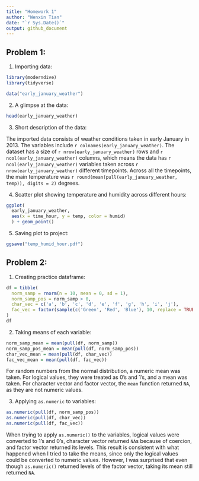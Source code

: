 ```yaml
---
title: "Homework 1"
author: "Wenxin Tian"
date: "`r Sys.Date()`"
output: github_document
---
```


## Problem 1:

1. Importing data:

```r
library(moderndive)
library(tidyverse)
```

```r
data("early_january_weather")
```

2. A glimpse at the data:

```r
head(early_january_weather)
```


3. Short description of the data:

The imported data consists of weather conditions taken in early January in 2013. 
The variables include `r colnames(early_january_weather)`. The dataset has a size of 
`r nrow(early_january_weather)` rows and `r ncol(early_january_weather)` columns, which means 
the data has `r ncol(early_january_weather)` variables taken across `r nrow(early_january_weather)`
 different timepoints. Across all the timepoints, the main temperature was `r round(mean(pull(early_january_weather, temp)), digits = 2)`
  degrees.
  
4. Scatter plot showing temperature and humidity across different hours:

```r
ggplot(
  early_january_weather, 
  aes(x = time_hour, y = temp, color = humid)
  ) + geom_point()
```

5. Saving plot to project:

```r
ggsave("temp_humid_hour.pdf")
```

## Problem 2:

1. Creating practice dataframe:

```r
df = tibble(
  norm_samp = rnorm(n = 10, mean = 0, sd = 1),
  norm_samp_pos = norm_samp > 0,
  char_vec = c('a', 'b', 'c', 'd', 'e', 'f', 'g', 'h', 'i', 'j'),
  fac_vec = factor(sample(c('Green', 'Red', 'Blue'), 10, replace = TRUE))
)
df
```
2. Taking means of each variable:

```r
norm_samp_mean = mean(pull(df, norm_samp))
norm_samp_pos_mean = mean(pull(df, norm_samp_pos))
char_vec_mean = mean(pull(df, char_vec))
fac_vec_mean = mean(pull(df, fac_vec))
```

For random numbers from the normal distribution, a numeric mean was taken. For logical values, 
they were treated as 0's and 1's, and a mean was taken. For character vector and factor vector, 
the `mean` function returned `NA`, as they are not numeric values.

3. Applying `as.numeric` to variables:

```r
as.numeric(pull(df, norm_samp_pos))
as.numeric(pull(df, char_vec))
as.numeric(pull(df, fac_vec))
```

When trying to apply `as.numeric()` to the variables, logical values were converted to 1's and 0's, 
character vector returned `NA`s because of coercion, and factor vector returned its levels. This result
 is consistent with what happened when I tried to take the means, since only the logical values could be 
 converted to numeric values. However, I was surprised that even though `as.numeric()` returned levels 
 of the factor vector, taking its mean still returned `NA`.
